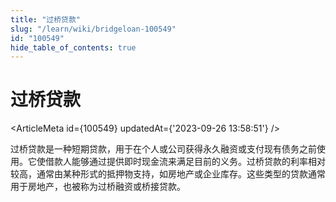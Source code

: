 ```yaml
---
title: "过桥贷款"
slug: "/learn/wiki/bridgeloan-100549"
id: "100549"
hide_table_of_contents: true
---
```



# 过桥贷款

<ArticleMeta id={100549} updatedAt={'2023-09-26 13:58:51'} />
<div className='border-solid border-b border-t-0 my-4 border-[var(--ifm-color-gray-300)]' />

过桥贷款是一种短期贷款，用于在个人或公司获得永久融资或支付现有债务之前使用。它使借款人能够通过提供即时现金流来满足目前的义务。过桥贷款的利率相对较高，通常由某种形式的抵押物支持，如房地产或企业库存。这些类型的贷款通常用于房地产，也被称为过桥融资或桥接贷款。
